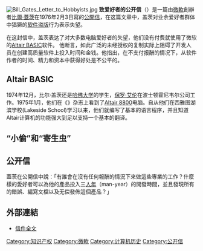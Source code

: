 [[File:Bill_Gates_Letter_to_Hobbyists.jpg|right]]
'''致爱好者的公开信'''（{{lang-en|'''''An Open Letter to Hobbyists'''''}}）是一篇由[[微軟|微軟]]創辦者[[比爾·蓋茨|比爾·蓋茨]]在1976年2月3日寫的[[公開信|公開信]]，在这篇文章中，盖茨对业余爱好者群体中猖獗的[[盗版软件|软件盗版]]行为表示失望。

在这封信中，盖茨表达了对大多数电脑爱好者的失望，他们没有付费就使用了微软的[[Altair_BASIC|Altair BASIC]]软件。 他断言，如此广泛的未经授权的复制实际上阻碍了开发人员在创建高质量软件上投入时间和金钱。他指出，在不支付报酬的情况下，从软件作者的时间、精力和资本中获得好处是不公平的。

== Altair BASIC ==
{{main|Altair BASIC}}
1974年12月，比尔·盖茨还是[[哈佛大学|哈佛大学]]的学生，[[保罗·艾伦|保罗·艾伦]]在波士顿霍尼韦尔公司工作。1975年1月，他们在《{{link-en|Popular_Electronics|大众电子}}》杂志上看到了[[Altair_8800|Altair 8800]]电脑。自从他们在西雅图湖滨学校(Lakeside School)学习以来，他们就编写了基本的语言程序，并且知道Altair计算机的功能强大到足以支持一个基本的翻译。
== “小偷”和“寄生虫” ==

== 公开信 ==
蓋茨在公開信中說：「有誰會在沒有任何報酬的情況下來做這些專業的工作？什麼樣的愛好者可以為他的產品投入三[[人工年|人年]]（man-year）的開發時間，並且發現所有的錯誤、編寫文檔以及无偿發佈這個產品？」

== 外部連結 ==
* [http://www.blinkenlights.com/classiccmp/gateswhine.html 信件全文] {{Wayback|url=http://www.blinkenlights.com/classiccmp/gateswhine.html |date=20060206214641 }}

{{Microsoft}}

[[Category:知识产权|Category:知识产权]]
[[Category:微軟|Category:微軟]]
[[Category:计算机历史|Category:计算机历史]]
[[Category:公开信|Category:公开信]]